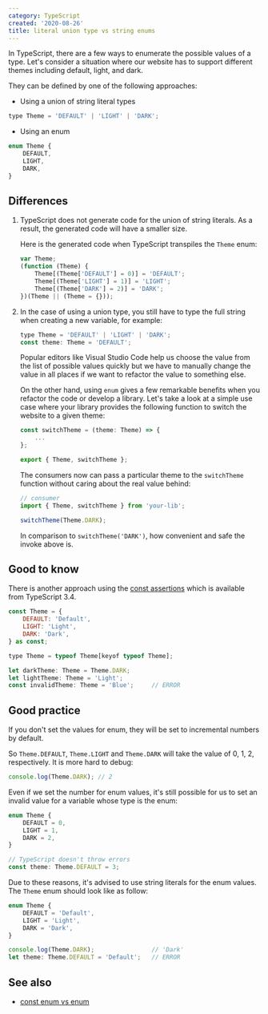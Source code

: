 ```yaml
---
category: TypeScript
created: '2020-08-26'
title: literal union type vs string enums
---
```


In TypeScript, there are a few ways to enumerate the possible values of a type. Let's consider a situation where our website has to support different themes including default, light, and dark.

They can be defined by one of the following approaches:

-   Using a union of string literal types

```js
type Theme = 'DEFAULT' | 'LIGHT' | 'DARK';
```

-   Using an enum

```js
enum Theme {
    DEFAULT,
    LIGHT,
    DARK,
}
```

## Differences

1. TypeScript does not generate code for the union of string literals. As a result, the generated code will have a smaller size.

    Here is the generated code when TypeScript transpiles the `Theme` enum:

    ```js
    var Theme;
    (function (Theme) {
        Theme[(Theme['DEFAULT'] = 0)] = 'DEFAULT';
        Theme[(Theme['LIGHT'] = 1)] = 'LIGHT';
        Theme[(Theme['DARK'] = 2)] = 'DARK';
    })(Theme || (Theme = {}));
    ```

2. In the case of using a union type, you still have to type the full string when creating a new variable, for example:

    ```js
    type Theme = 'DEFAULT' | 'LIGHT' | 'DARK';
    const theme: Theme = 'DEFAULT';
    ```

    Popular editors like Visual Studio Code help us choose the value from the list of possible values quickly but we have to manually change the value in all places if we want to refactor the value to something else.

    On the other hand, using `enum` gives a few remarkable benefits when you refactor the code or develop a library.
    Let's take a look at a simple use case where your library provides the following function to switch the website to a given theme:

    ```js
    const switchTheme = (theme: Theme) => {
        ...
    };

    export { Theme, switchTheme };
    ```

    The consumers now can pass a particular theme to the `switchTheme` function without caring about the real value behind:

    ```js
    // consumer
    import { Theme, switchTheme } from 'your-lib';

    switchTheme(Theme.DARK);
    ```

    In comparison to `switchTheme('DARK')`, how convenient and safe the invoke above is.

## Good to know

There is another approach using the [const assertions](https://www.typescriptlang.org/docs/handbook/release-notes/typescript-3-4.html#const-assertions) which is available from TypeScript 3.4.

```js
const Theme = {
    DEFAULT: 'Default',
    LIGHT: 'Light',
    DARK: 'Dark',
} as const;

type Theme = typeof Theme[keyof typeof Theme];

let darkTheme: Theme = Theme.DARK;
let lightTheme: Theme = 'Light';
const invalidTheme: Theme = 'Blue';     // ERROR
```

## Good practice

If you don't set the values for enum, they will be set to incremental numbers by default.

So `Theme.DEFAULT`, `Theme.LIGHT` and `Theme.DARK` will take the value of 0, 1, 2, respectively. It is more hard to debug:

```js
console.log(Theme.DARK); // 2
```

Even if we set the number for enum values, it's still possible for us to set an invalid value for a variable whose type is the enum:

```js
enum Theme {
    DEFAULT = 0,
    LIGHT = 1,
    DARK = 2,
}

// TypeScript doesn't throw errors
const theme: Theme.DEFAULT = 3;
```

Due to these reasons, it's advised to use string literals for the enum values. The `Theme` enum should look like as follow:

```js
enum Theme {
    DEFAULT = 'Default',
    LIGHT = 'Light',
    DARK = 'Dark',
}

console.log(Theme.DARK);                // 'Dark'
let theme: Theme.DEFAULT = 'Default';   // ERROR
```

## See also

-   [const enum vs enum](https://phuoc.ng/collection/this-vs-that/const-enum-vs-enum)

